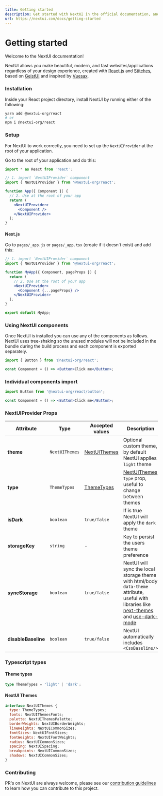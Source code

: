 ```yaml
---
title: Getting started
description: Get started with NextUI in the official documentation, and learn more about all our features!
url: https://nextui.com/docs/getting-started
---
```


# Getting started

Welcome to the NextUI documentation!

NextUI allows you make beautiful, modern, and fast websites/applications regardless of your design experience, created with <a href="https://reactjs.org/" rel="noreferrer" target="_blank">React.js</a> and <a href="https://stitches.dev/" rel="noreferrer" target="_blank">
Stitches</a>, based on <a href="https://react.geist-ui.dev" rel="noreferrer" target="_blank">
GeistUI</a> and inspired by <a href="https://vuesax.com/" rel="noreferrer" target="_blank">Vuesax</a>.

<CarbonAd />

<Spacer y={2} />

### Installation

Inside your React project directory, install NextUI by running either of the following:

```bash
yarn add @nextui-org/react
# or
npm i @nextui-org/react
```

<Spacer y={2} />

### Setup

For NextUI to work correctly, you need to set up the `NextUIProvider` at the root of your application.

Go to the root of your application and do this:

```jsx
import * as React from 'react';

// 1. import `NextUIProvider` component
import { NextUIProvider } from '@nextui-org/react';

function App({ Component }) {
  // 2. Use at the root of your app
  return (
    <NextUIProvider>
      <Component />
    </NextUIProvider>
  );
}
```

#### Next.js

Go to `pages/_app.js` or `pages/_app.tsx` (create if it doesn't exist) and add this:

```jsx
// 1. import `NextUIProvider` component
import { NextUIProvider } from '@nextui-org/react';

function MyApp({ Component, pageProps }) {
  return (
    // 2. Use at the root of your app
    <NextUIProvider>
      <Component {...pageProps} />
    </NextUIProvider>
  );
}

export default MyApp;
```

<Spacer y={2} />

### Using NextUI components

Once NextUI is installed you can use any of the components as follows.
NextUI uses tree-shaking so the unused modules will not be included in the bundle during the build process and
each component is exported separately.

```jsx
import { Button } from '@nextui-org/react';

const Component = () => <Button>Click me</Button>;
```

<Spacer y={2} />

### Individual components import

```jsx
import Button from '@nextui-org/react/button';

const Component = () => <Button>Click me</Button>;
```

<Spacer y={2} />

### NextUIProvider Props

| Attribute           | Type           | Accepted values                | Description                                                                                                                                                                                                                        | Default |
| ------------------- | -------------- | ------------------------------ | ---------------------------------------------------------------------------------------------------------------------------------------------------------------------------------------------------------------------------------- | ------- |
| **theme**           | `NextUIThemes` | [NextUIThemes](#nextui-themes) | Optional custom theme, by default NextUI applies `light` theme                                                                                                                                                                     | -       |
| **type**            | `ThemeTypes`   | [ThemeTypes](#theme-types)     | [NextUIThemes](#nextui-themes) `type` prop, useful to change between themes                                                                                                                                                        | -       |
| **isDark**          | `boolean`      | `true/false`                   | If is true NextUI will apply the `dark` theme                                                                                                                                                                                      | `false` |
| **storageKey**      | `string`       | -                              | Key to persist the users theme preference                                                                                                                                                                                          | `theme` |
| **syncStorage**     | `boolean`      | `true/false`                   | NextUI will sync the local storage theme with html/body `data-theme` attribute, useful with libraries like [next-themes](https://github.com/pacocoursey/next-themes) and [use-dark-mode](https://github.com/donavon/use-dark-mode) | `true`  |
| **disableBaseline** | `boolean`      | `true/false`                   | NextUI automatically includes `<CssBaseline/>`                                                                                                                                                                                     | `false` |

<Spacer y={2} />

### Typescript types

<Spacer y={1} />

#### Theme types

```ts
type ThemeTypes = 'light' | 'dark';
```

#### NextUI Themes

```jsx
interface NextUIThemes {
  type: ThemeTypes;
  fonts: NextUIThemesFonts;
  palette: NextUIThemesPalette;
  borderWeights: NextUIBorderWeights;
  lineHeights: NextUICommonSizes;
  fontSizes: NextUIFontSizes;
  fontWeights: NextUIFontWeights;
  radius: NextUICommonSizes;
  spacing: NextUISpacing;
  breakpoints: NextUICommonSizes;
  shadows: NextUICommonSizes;
}
```

<Spacer y={2} />

### Contributing

PR's on NextUI are always welcome, please see our [contribution guidelines](https://github.com/nextui-org/nextui/blob/main/CONTRIBUTING.MD) to learn how you can contribute to this project.
